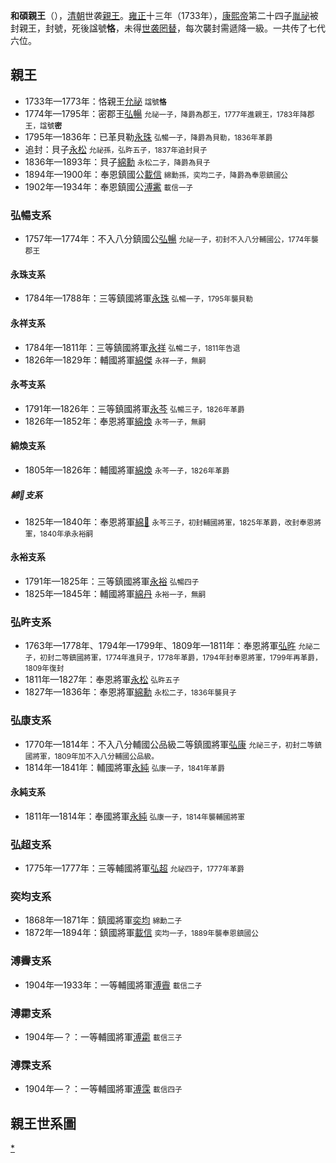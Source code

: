 '''和碩{{僻字|諴|左“言”右“咸”}}親王'''（{{lang-mnc|ᡥᠣᡧᠣᡳ <br />ᠶᠠᡤᡳᠶᠠᠩᡤᠠ <br />ᠴᡳᠨ ᠸᠠᠩ|v=Hošoi yargiyangga cin wang}}），[[清朝|清朝]]世袭[[王爵|親王]]。[[雍正|雍正]]十三年（1733年），[[康熙帝|康熙帝]]第二十四子[[允祕|胤祕]]被封親王，封號'''{{僻字|諴|左“言”右“咸”}}'''，死後諡號'''恪'''，未得[[世袭罔替|世袭罔替]]，每次襲封需遞降一級。一共传了七代六位。

=={{僻字|諴|左“言”右“咸”}}親王==
*1733年—1773年：{{僻字|諴|左“言”右“咸”}}恪親王[[允祕|允祕]] <small>諡號'''恪'''</small>
*1774年—1795年：{{僻字|諴|左“言”右“咸”}}密郡王[[弘暢|弘暢]] <small>允祕一子，降爵為郡王，1777年進親王，1783年降郡王，諡號'''密'''</small>
*1795年—1836年：已革貝勒[[永珠|永珠]] <small>弘暢一子，降爵為貝勒，1836年革爵</small>
*追封：貝子[[永松|永松]] <small>允祕孫，弘旿五子，1837年追封貝子</small>
*1836年—1893年：貝子[[綿勳|綿勳]] <small>永松二子，降爵為貝子</small>
*1894年—1900年：奉恩鎮國公[[載信|載信]] <small>綿勳孫，奕均二子，降爵為奉恩鎮國公</small>
*1902年—1934年：奉恩鎮國公[[溥霱|溥霱]] <small>載信一子</small>

===弘暢支系===
*1757年—1774年：不入八分鎮國公[[弘暢|弘暢]] <small>允祕一子，初封不入八分輔國公，1774年襲{{僻字|諴|左“言”右“咸”}}郡王</small>

====永珠支系====
*1784年—1788年：三等鎮國將軍[[永珠|永珠]] <small>弘暢一子，1795年襲貝勒</small>

====永祥支系====
*1784年—1811年：三等鎮國將軍[[永祥|永祥]] <small>弘暢二子，1811年告退</small>
*1826年—1829年：輔國將軍[[綿傑|綿傑]] <small>永祥一子，無嗣</small>

====永芩支系====
*1791年—1826年：三等鎮國將軍[[永芩|永芩]] <small>弘暢三子，1826年革爵</small>
*1826年—1852年：奉恩將軍[[綿煥|綿煥]] <small>永芩一子，無嗣</small>

====綿煥支系====
*1805年—1826年：輔國將軍[[綿煥|綿煥]] <small>永芩一子，1826年革爵</small>

=====綿𠻖支系=====
*1825年—1840年：奉恩將軍[[綿𠻖|綿𠻖]] <small>永芩三子，初封輔國將軍，1825年革爵，改封奉恩將軍，1840年承永裕嗣</small>

====永裕支系====
*1791年—1825年：三等鎮國將軍[[永裕|永裕]] <small>弘暢四子</small>
*1825年—1845年：輔國將軍[[綿丹|綿丹]] <small>永裕一子，無嗣</small>

===弘旿支系===
*1763年—1778年、1794年—1799年、1809年—1811年：奉恩將軍[[弘旿|弘旿]] <small>允祕二子，初封二等鎮國將軍，1774年進貝子，1778年革爵，1794年封奉恩將軍，1799年再革爵，1809年復封</small>
*1811年—1827年：奉恩將軍[[永松|永松]] <small>弘旿五子</small>
*1827年—1836年：奉恩將軍[[綿勳|綿勳]] <small>永松二子，1836年襲貝子</small>

===弘康支系===
*1770年—1814年：不入八分輔國公品級二等鎮國將軍[[弘康|弘康]] <small>允祕三子，初封二等鎮國將軍，1809年加不入八分輔國公品級。</small>
*1814年—1841年：輔國將軍[[永純|永純]] <small>弘康一子，1841年革爵</small>

====永純支系====
*1811年—1814年：奉國將軍[[永純|永純]] <small>弘康一子，1814年襲輔國將軍</small>

===弘超支系===
*1775年—1777年：三等輔國將軍[[弘超|弘超]] <small>允祕四子，1777年革爵</small>

===奕均支系===
*1868年—1871年：鎮國將軍[[奕均|奕均]] <small>綿勳二子</small>
*1872年—1894年：鎮國將軍[[載信|載信]] <small>奕均一子，1889年襲奉恩鎮國公</small>

===溥霽支系===
*1904年—1933年：一等輔國將軍[[溥霽|溥霽]] <small>載信二子</small>

===溥霦支系===
*1904年—？：一等輔國將軍[[溥霦|溥霦]] <small>載信三子</small>

===溥霂支系===
*1904年—？：一等輔國將軍[[溥霂|溥霂]] <small>載信四子</small>

=={{僻字|諴|左“言”右“咸”}}親王世系圖==
<center>
{{familytree/start}}
{{familytree|border=0 | | | | | | | | ||:| ado |ado=过继 }}
{{familytree | | | | | |Ym | | | | | | |Ym='''{{僻字|諴|左“言”右“咸”}}恪親王'''允祕<br>1716-'''1733-1773'''}}
{{familytree | | | |,|-|-|^|-|-|.| | | |}}
{{familytree | | |Hc | | | |Hw | | | |Hc='''{{僻字|諴|左“言”右“咸”}}密郡王'''[[弘暢|弘暢]]<br>1741-'''1774-1795'''|Hw=奉恩將軍[[弘旿|弘旿]]<br>1743-1811}}
{{familytree | | | |!| | | | | |!| | | |}}
{{familytree | | |Yz | | | |Ys | | | |Yz=已革貝勒[[永珠|永珠]]<br>1759-'''1795-1836'''-1837|Ys=追封貝子[[永松|永松]]<br>1782-1827}}
{{familytree | | | | | | |,|-|-|'| | | |}}
{{familytree | | | | | |Mx | | | | | | |Mx='''貝子'''[[綿勳|綿勳]]<br>1817-'''1836-1893'''}}
{{familytree | | | | | | |!| | | | | | |}}
{{familytree | | | | | |Yj | | | | | | |Yj=鎮國將軍[[奕均|奕均]]<br>1836-1871}}
{{familytree | | | | | | |!| | | | | | |}}
{{familytree | | | | | |Zz | | | | | | |Zz='''奉恩鎮國公'''[[載信|載信]]<br>1855-'''1894-1900'''}}
{{familytree | | | | | | |!| | | | | | |}}
{{familytree | | | | | |Pj | | | | | | |Pj='''奉恩鎮國公'''[[溥霱|溥霱]]<br>1879-'''1902-1934'''}}
{{familytree | | | | | | |!| | | | | | |}}
{{familytree | | | | | |Yo | | | | | | |Yo=[[毓岳|毓岳]]<br>1903-?}}
{{familytree/end}}
</center>

{{清朝宗室親王}}

[[Category:清朝宗室親王|*]]